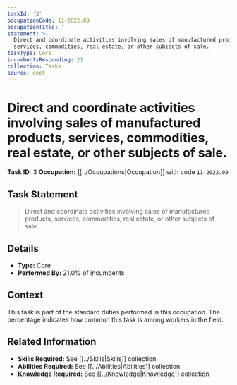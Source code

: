 ```yaml
---
taskId: '3'
occupationCode: 11-2022.00
occupationTitle: ''
statement: >-
  Direct and coordinate activities involving sales of manufactured products,
  services, commodities, real estate, or other subjects of sale.
taskType: Core
incumbentsResponding: 21
collection: Tasks
source: onet
---
```

# Direct and coordinate activities involving sales of manufactured products, services, commodities, real estate, or other subjects of sale.

**Task ID:** 3
**Occupation:** [[../Occupations|Occupation]] with code `11-2022.00`

## Task Statement

> Direct and coordinate activities involving sales of manufactured products, services, commodities, real estate, or other subjects of sale.

## Details

- **Type:** Core
- **Performed By:** 21.0% of incumbents

## Context

This task is part of the standard duties performed in this occupation. The percentage indicates how common this task is among workers in the field.

## Related Information

- **Skills Required:** See [[../Skills|Skills]] collection
- **Abilities Required:** See [[../Abilities|Abilities]] collection
- **Knowledge Required:** See [[../Knowledge|Knowledge]] collection
